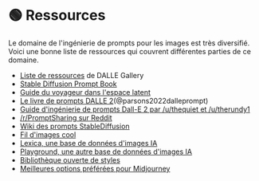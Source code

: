 
# 🟢 Ressources

Le domaine de l'ingénierie de prompts pour les images est très diversifié. Voici une bonne liste de
ressources qui couvrent différentes parties de ce domaine.

- [Liste de ressources](https://dallery.gallery/prompt-resources-tools-ai-art/) de DALLE Gallery
- [Stable Diffusion Prompt Book](https://cdn.openart.ai/assets/Stable%20Diffusion%20Prompt%20Book%20From%20OpenArt%2010-28.pdf)
- [Guide du voyageur dans l'espace latent](https://sweet-hall-e72.notion.site/A-Traveler-s-Guide-to-the-Latent-Space-85efba7e5e6a40e5bd3cae980f30235f)
- [Le livre de prompts DALLE 2](https://dallery.gallery/the-dalle-2-prompt-book/)(@parsons2022dalleprompt)
- [Guide d'ingénierie de prompts Dall-E 2 par /u/thequiet et /u/therundy1](https://docs.google.com/document/d/11WlzjBT0xRpQhP9tFMtxzd0q6ANIdHPUBkMV-YB043U/edit)
- [/r/PromptSharing sur Reddit](https://www.reddit.com/r/PromptSharing/)
- [Wiki des prompts StableDiffusion](https://www.reddit.com/r/StableDiffusion/wiki/tutorials)
- [Fil d'images cool](https://twitter.com/ivonatau/status/1605681809680830464)
- [Lexica, une base de données d'images IA](https://lexica.art)
- [Playground, une autre base de données d'images IA](https://playgroundai.com)
- [Bibliothèque ouverte de styles](https://docs.google.com/spreadsheets/d/1cm6239gw1XvvDMRtazV6txa9pnejpKkM5z24wRhhFz0/edit#gid=1057933666)
- [Meilleures options préférées pour Midjourney](https://pastebin.com/5Zsezviq)
